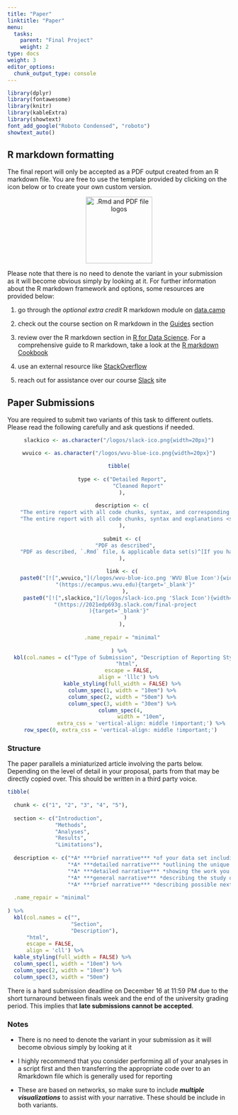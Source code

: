 ```yaml
---
title: "Paper"
linktitle: "Paper"
menu:
  tasks:
    parent: "Final Project"
    weight: 2
type: docs
weight: 3
editor_options: 
  chunk_output_type: console
---
```


<style>
  .hvr-sweep-to-left {
    display: inline-block;
    vertical-align: middle;
    -webkit-transform: perspective(1px) translateZ(0);
    transform: perspective(1px) translateZ(0);
    box-shadow: 0 0 1px rgba(0, 0, 0, 0);
    position: relative;
    -webkit-transition-property: color;
    transition-property: color;
    -webkit-transition-duration: 0.25s;
    transition-duration: 0.25s;
  }

.hvr-sweep-to-left:before {
  content: "";
  position: absolute;
  z-index: -1;
  top: 0;
  left: 0;
  right: 0;
  bottom: 0;
  background: #175676;
    -webkit-transform: scaleX(0);
  transform: scaleX(0);
  -webkit-transform-origin: 100% 50%;
  transform-origin: 100% 50%;
  -webkit-transition-property: transform;
  transition-property: transform;
  -webkit-transition-duration: 0.3s;
  transition-duration: 0.3s;
  -webkit-transition-timing-function: ease-out;
  transition-timing-function: ease-out;
}

.hvr-sweep-to-left:hover, .hvr-sweep-to-left:focus, .hvr-sweep-to-left:active {
  color: white;
}

.hvr-sweep-to-left:hover:before, .hvr-sweep-to-left:focus:before, .hvr-sweep-to-left:active:before {
  -webkit-transform: scaleX(1);
  transform: scaleX(1);
}
</style>

```r
library(dplyr)
library(fontawesome)
library(knitr)
library(kableExtra)
library(showtext)
font_add_google("Roboto Condensed", "roboto")
showtext_auto()
```

## R markdown formatting

The final report will only be accepted as a PDF output created from an R markdown file. You are free to use the template provided by clicking on the icon below or to  create your own custom version.

<center>
<a href="/templates/possible_final_paper_template.zip">
<img src="/logos/rmd-pdf-logo.png" alt=".Rmd and PDF file logos" style="width: 150px;"/>
</a>
</center>

Please note that there is no need to denote the variant in your submission as it will become obvious simply by looking at it. For further information about the R markdown framework and options, some resources are provided below:

1. go through the *optional extra credit* R markdown module on [data.camp](https://datacamp.com/)

2. check out the course section on R markdown in the [Guides](/resources/Rmarkdown/) section

3. review over the R markdown section in [R for Data Science](https://r4ds.had.co.nz/r-markdown.html). For a comprehensive guide to R markdown, take a look at the [R markdown Cookbook](https://bookdown.org/yihui/Rmarkdown-cookbook/)

4. use an external resource like [StackOverflow](https://stackoverflow.com/questions/47710427/how-to-show-code-but-hide-output-in-Rmarkdown)

5. reach out for assistance over our course [Slack](https://2021edp693g.slack.com) site


## Paper Submissions

You are required to submit two variants of this task to different outlets. Please read the following carefully and ask questions if needed.

<center>
```r

slackico <- as.character("/logos/slack-ico.png{width=20px}")

wvuico <- as.character("/logos/wvu-blue-ico.png{width=20px}")

tibble(
  
  type <- c("Detailed Report",
            "Cleaned Report"
  ),
  
  description <- c(
    "The entire report with all code chunks, syntax, and corresponding explanations <span style='color:#ac58ff;'>shown</span> as a single PDF",
    "The entire report with all code chunks, syntax and explanations <span style='color:#ff4040;'>hidden</span> as a single PDF"
  ),
  
  submit <- c(
    "PDF as described",
    "PDF as described, `.Rmd` file, & applicable data set(s)^[If you have a protected data set that has been discussed with me, then this can and should be excluded]"
  ),

  link <- c(
    paste0("[![",wvuico,"](/logos/wvu-blue-ico.png 'WVU Blue Icon'){width=30px}]",
    "(https://ecampus.wvu.edu){target='_blank'}"
    ),
     paste0("[![",slackico,"](/logos/slack-ico.png 'Slack Icon'){width=30px}]",
    "(https://2021edp693g.slack.com/final-project
){target='_blank'}"
    )
  ),
  
  .name_repair = "minimal"
  
) %>%
  kbl(col.names = c("Type of Submission", "Description of Reporting Style", "What to Provide", "Where to Submit^[You may click on the icons to get connected]"), 
      "html", 
      escape = FALSE,
      align = 'lllc') %>%
  kable_styling(full_width = FALSE) %>%
  column_spec(1, width = "10em") %>%
  column_spec(2, width = "50em") %>%
  column_spec(3, width = "30em") %>%
  column_spec(4, 
              width = "10em",
              extra_css = 'vertical-align: middle !important;') %>%
  row_spec(0, extra_css = 'vertical-align: middle !important;') 
```
</center>

### Structure

The paper parallels a miniaturized article involving the parts below. Depending on the level of detail in your proposal, parts from that may be directly copied over. This should be written in a third party voice.

```r

tibble(
  
  chunk <- c("1", "2", "3", "4", "5"),
  
  section <- c("Introduction",
               "Methods",
               "Analyses",
               "Results",
               "Limitations"),
  
  description <- c("*A* ***brief narrative*** *of your data set including but not limited to its sampling frame, context, history if feasible, and network structure. Please end this section indicating your research question(s).*",
                   "*A* ***detailed narrative*** *outlining the unique need for an SNA and what approach(es) you took to address those. Please do not simply repeat or rehash SNA content such as definitions, methods, etc.; rather describe how each were applied in context, what they were intended to accomplish and why you chose to use them.* ",
                   "*A* ***detailed narrative*** *showing the work you've performed explicitly shown in the code chunks. Each chunk should be preceded by an explanation of what is going on and why you chose to pursue.*",
                   "*A* ***general narrative*** *describing the study outcomes and any conclusions drawn. You need to be specific and tie the results back into the reseasrch question(s)*",
                   "*A* ***brief narrative*** *describing possible next steps in conducting a future SNA predicated on what you have done and found thus far.*"),
  
  .name_repair = "minimal"
  
) %>%
  kbl(col.names = c("", 
                    "Section", 
                    "Description"), 
      "html", 
      escape = FALSE,
      align = 'cll') %>%
  kable_styling(full_width = FALSE) %>%
  column_spec(1, width = "10em") %>%
  column_spec(2, width = "10em") %>%
  column_spec(3, width = "50em")
```

There is a hard submission deadline on December 16 at 11:59 PM due to the short turnaround between finals week and the end of the university grading period. This implies that **late submissions cannot be accepted**.

### Notes

- There is no need to denote the variant in your submission as it will become obvious simply by looking at it

- I highly recommend that you consider performing all of your analyses in a script first and then transferring the appropriate code over to an Rmarkdown file which is generally used for reporting

- These are based on networks, so make sure to include ***multiple visualizations*** to assist with your narrative. These should be include in both variants.

